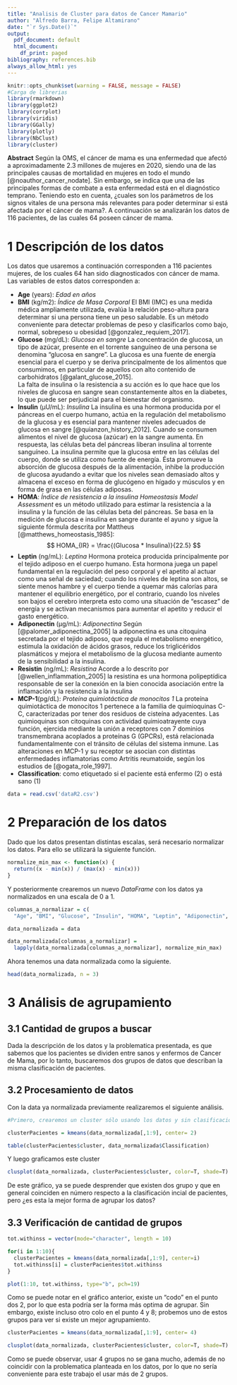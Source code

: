 ```yaml
---
title: "Analisis de Cluster para datos de Cancer Mamario"
author: "Alfredo Barra, Felipe Altamirano"
date: "`r Sys.Date()`"
output:
  pdf_document: default
  html_document:
    df_print: paged
bibliography: references.bib
always_allow_html: yes
---
```

```r
knitr::opts_chunk$set(warning = FALSE, message = FALSE) 
#Carga de librerias
library(rmarkdown)
library(ggplot2)
library(corrplot)
library(viridis)
library(GGally)
library(plotly)
library(NbClust)
library(cluster)

```
**Abstract** Según la OMS, el cáncer de mama es una enfermedad que afectó a aproximadamente 2.3 millones de mujeres en 2020, siendo una de las principales causas de mortalidad en mujeres en todo el mundo [@noauthor_cancer_nodate]. Sin embargo, se indica que una de las principales formas de combate a esta enfermedad está en el diagnóstico temprano. Teniendo esto en cuenta, ¿cuales son los parámetros de los signos vitales de una persona más relevantes para poder determinar si está afectada por el cáncer de mama?. A continuación se analizarán los datos de 116 pacientes, de las cuales 64 poseen cáncer de mama.

# 1 Descripción de los datos

Los datos que usaremos a continuación corresponden a 116 pacientes mujeres, de los cuales 64 han sido diagnosticados con cáncer de mama. Las variables de estos datos corresponden a:

- **Age** (years): *Edad en años*
- **BMI** (kg/m2): *Índice de Masa Corporal*
El BMI (IMC) es una medida médica ampliamente utilizada, evalúa la relación peso-altura para determinar si una persona tiene un peso saludable. Es un método conveniente para detectar problemas de peso y clasificarlos como bajo, normal, sobrepeso u obesidad [@gonzalez_requiem_2017].
- **Glucose** (mg/dL): *Glucosa en sangre*
La concentración de glucosa, un tipo de azúcar, presente en el torrente sanguíneo de una persona se denomina "glucosa en sangre". La glucosa es una fuente de energía esencial para el cuerpo y se deriva principalmente de los alimentos que consumimos, en particular de aquellos con alto contenido de carbohidratos [@galant_glucose_2015].  
La falta de insulina o la resistencia a su acción es lo que hace que los niveles de glucosa en sangre sean constantemente altos en la diabetes, lo que puede ser perjudicial para el bienestar del organismo.
- **Insulin** (µU/mL): *Insulina*
La insulina es una hormona producida por el páncreas en el cuerpo humano, actúa en la regulación del metabolismo de la glucosa y es esencial para mantener niveles adecuados de glucosa en sangre [@quianzon_history_2012].
Cuando se consumen alimentos el nivel de glucosa (azúcar) en la sangre aumenta. En respuesta, las células beta del páncreas liberan insulina al torrente sanguíneo. La insulina permite que la glucosa entre en las células del cuerpo, donde se utiliza como fuente de energía. Ésta promueve la absorción de glucosa después de la alimentación, inhibe la producción de glucosa ayudando a evitar que los niveles sean demasiado altos y almacena el exceso en forma de glucógeno en hígado y músculos y en forma de grasa en las células adiposas.
- **HOMA**: *Índice de resistencia a la insulina*
*Homeostasis Model Assessment* es un método utilizado para estimar la resistencia a la insulina y la función de las células beta del páncreas. Se basa en la medición de glucosa e insulina en sangre durante el ayuno y sigue la siguiente fórmula descrita por Mattheus [@matthews_homeostasis_1985]:
$$
HOMA_{IR} = \frac{(Glucosa * Insulina)}{22.5}
$$
- **Leptin** (ng/mL): *Leptina*
Hormona proteica producida principalmente por el tejido adiposo en el cuerpo humano. Esta hormona juega un papel fundamental en la regulación del peso corporal y el apetito al actuar como una señal de saciedad; cuando los niveles de leptina son altos, se siente menos hambre y el cuerpo tiende a quemar más calorías para mantener el equilibrio energético, por el contrario, cuando los niveles son bajos el cerebro interpreta esto como una situación de "escasez" de energía y se activan mecanismos para aumentar el apetito y reducir el gasto energético.
- **Adiponectin** (µg/mL): *Adiponectina*
Según [@palomer_adiponectina_2005] la adiponectina es una citoquina secretada por el tejido adiposo, que regula el metabolismo energético, estimula la oxidación de ácidos grasos, reduce los triglicéridos plasmáticos y mejora el metabolismo de la glucosa mediante aumento de la sensibilidad a la insulina.
- **Resistin** (ng/mL): *Resistina*
Acorde a lo descrito por [@wellen_inflammation_2005] la resistina es una hormona polipeptídica responsable de ser la conexión en la bien conocida asociación entre la inflamación y la resistencia a la insulina
- **MCP-1**(pg/dL): *Proteína quimiotáctica de monocitos 1*
La proteína quimiotáctica de monocitos 1 pertenece a la familia de quimioquinas C-C, caracterizadas por tener dos residuos de cisteína adyacentes.
Las quimioquinas son citoquinas con actividad quimioatrayente cuya función, ejercida mediante la unión a receptores con 7 dominios transmembrana acoplados a proteínas G (GPCRs), está relacionada fundamentalmente con el tránsito de células del sistema inmune.
Las alteraciones en MCP-1 y su receptor se asocian con distintas enfermedades inflamatorias como Artritis reumatoide, según los estudios de [@ogata_role_1997].
- **Classification**: como etiquetado si el paciente está enfermo (2) o está sano (1)

```r
data = read.csv('dataR2.csv')
```

# 2 Preparación de los datos

Dado que los datos presentan distintas escalas, será necesario normalizar los datos. Para ello se utilizará la siguiente función.

```r
normalize_min_max <- function(x) {
  return((x - min(x)) / (max(x) - min(x)))
}
```

Y posteriormente crearemos un nuevo *DataFrame* con los datos ya normalizados en una escala de 0 a 1.

```r
columnas_a_normalizar = c(
  "Age", "BMI", "Glucose", "Insulin", "HOMA", "Leptin", "Adiponectin", "Resistin", "MCP.1")

data_normalizada = data

data_normalizada[columnas_a_normalizar] = 
  lapply(data_normalizada[columnas_a_normalizar], normalize_min_max)
```

Ahora tenemos una data normalizada como la siguiente.

```r
head(data_normalizada, n = 3)
```

# 3 Análisis de agrupamiento

## 3.1 Cantidad de grupos a buscar

Dada la descripción de los datos y la problematica presentada, es que sabemos que los pacientes se dividen entre sanos y enfermos de Cancer de Mama, por lo tanto, buscaremos dos grupos de datos que describan la misma clasificación de pacientes.

## 3.2 Procesamiento de datos

Con la data ya normalizada previamente realizaremos el siguiente análisis.

```r
#Primero, crearemos un cluster sólo usando los datos y sin clasificación, y generando sólo dos grupos

clusterPacientes = kmeans(data_normalizada[,1:9], center= 2)

table(clusterPacientes$cluster, data_normalizada$Classification)

```

Y luego graficamos este cluster

```r
clusplot(data_normalizada, clusterPacientes$cluster, color=T, shade=T)
```

De este gráfico, ya se puede desprender que existen dos grupo y que en general coinciden en número respecto a la clasificación incial de pacientes, pero ¿es esta la mejor forma de agrupar los datos?

## 3.3 Verificación de cantidad de grupos

```r
tot.withinss = vector(mode="character", length = 10)

for(i in 1:10){
  clusterPacientes = kmeans(data_normalizada[,1:9], center=i)
  tot.withinss[i] = clusterPacientes$tot.withinss
}

plot(1:10, tot.withinss, type="b", pch=19)

```

Como se puede notar en el gráfico anterior, existe un "codo" en el punto dos 2, por lo que esta podría ser la forma más optima de agrupar. Sin embargo, existe incluso otro colo en el punto 4 y 8; probemos uno de estos grupos para ver si existe un mejor agrupamiento.

```r
clusterPacientes = kmeans(data_normalizada[,1:9], center= 4)

clusplot(data_normalizada, clusterPacientes$cluster, color=T, shade=T)

```
Como se puede observar, usar 4 grupos no se gana mucho, además de no coincidir con la problematica planteada en los datos, por lo que no sería conveniente para este trabajo el usar más de 2 grupos.